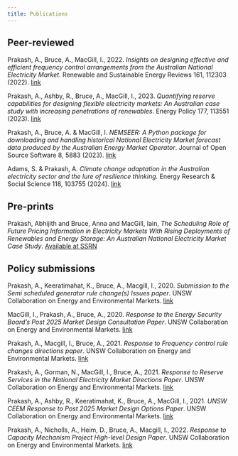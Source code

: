 ```yaml
---
title: Publications
---
```


## Peer-reviewed

Prakash, A., Bruce, A., MacGill, I., 2022. *Insights on designing effective and efficient frequency control arrangements from the Australian National Electricity Market*. Renewable and Sustainable Energy Reviews 161, 112303 (2022). [link](https://doi.org/10.1016/j.rser.2022.112303)

Prakash, A., Ashby, R., Bruce, A., MacGill, I., 2023. *Quantifying reserve capabilities for designing flexible electricity markets: An Australian case study with increasing penetrations of renewables*. Energy Policy 177, 113551 (2023). [link](https://doi.org/10.1016/j.enpol.2023.113551)

Prakash, A., Bruce, A. & MacGill, I. *NEMSEER: A Python package for downloading and handling historical National Electricity Market forecast data produced by the Australian Energy Market Operator*. Journal of Open Source Software 8, 5883 (2023). [link](https://joss.theoj.org/papers/10.21105/joss.05883)

Adams, S. & Prakash, A. *Climate change adaptation in the Australian electricity sector and the lure of resilience thinking.* Energy Research & Social Science 118, 103755 (2024). [link](https://doi.org/10.1016/j.erss.2024.103755)

## Pre-prints

Prakash, Abhijith and Bruce, Anna and MacGill, Iain, *The Scheduling Role of Future Pricing Information in Electricity Markets With Rising Deployments of Renewables and Energy Storage: An Australian National Electricity Market Case Study*. [Available at SSRN](http://dx.doi.org/10.2139/ssrn.4771802)

## Policy submissions

Prakash, A., Keeratimahat, K., Bruce, A., Macgill, I., 2020. *Submission to the Semi scheduled generator rule change(s) Issues paper*. UNSW Collaboration on Energy and Environmental Markets. [link](http://dx.doi.org/10.13140/RG.2.2.10054.50245)

MacGill, I., Prakash, A., Bruce, A., 2020. *Response to the Energy Security Board’s Post 2025 Market Design Consultation Paper*. UNSW Collaboration on Energy and Environmental Markets. [link](http://dx.doi.org/10.13140/RG.2.2.33241.75362)

Prakash, A., Macgill, I., Bruce, A., 2021. *Response to Frequency control rule changes directions paper*. UNSW Collaboration on Energy and Environmental Markets. [link](https://doi.org/10.13140/RG.2.2.11620.50560)

Prakash, A., Gorman, N., MacGill, I., Bruce, A., 2021. *Response to Reserve Services in the National Electricity Market Directions Paper*. UNSW Collaboration on Energy and Environmental Markets. [link](https://doi.org/10.13140/RG.2.2.18331.39206)

Prakash, A., Ashby, R., Keeratimahat, K., Bruce, A., MacGill, I., 2021. *UNSW CEEM Response to Post 2025 Market Design Options Paper*. UNSW Collaboration on Energy and Environmental Markets. [link](https://www.researchgate.net/publication/369739828_UNSW_CEEM_Response_to_Post_2025_Market_Design_Options_Paper)

Prakash, A., Nicholls, A., Heim, D., Bruce, A., Macgill, I., 2022. *Response to Capacity Mechanism Project High-level Design Paper*. UNSW Collaboration on Energy and Environmental Markets. [link](https://doi.org/10.13140/RG.2.2.35007.59043)




